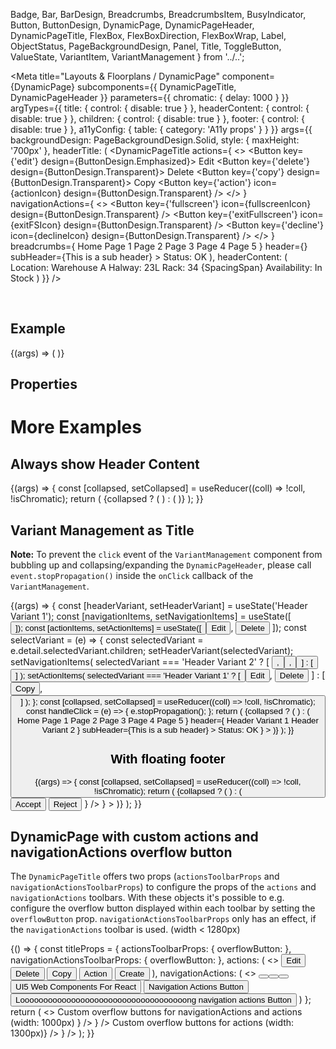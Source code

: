   Badge,
  Bar,
  BarDesign,
  Breadcrumbs,
  BreadcrumbsItem,
  BusyIndicator,
  Button,
  ButtonDesign,
  DynamicPage,
  DynamicPageHeader,
  DynamicPageTitle,
  FlexBox,
  FlexBoxDirection,
  FlexBoxWrap,
  Label,
  ObjectStatus,
  PageBackgroundDesign,
  Panel,
  Title,
  ToggleButton,
  ValueState,
  VariantItem,
  VariantManagement
} from '../..';

<Meta
  title="Layouts & Floorplans / DynamicPage"
  component={DynamicPage}
  subcomponents={{ DynamicPageTitle, DynamicPageHeader }}
  parameters={{
    chromatic: { delay: 1000 }
  }}
  argTypes={{
    title: {
      control: { disable: true }
    },
    headerContent: {
      control: { disable: true }
    },
    children: {
      control: { disable: true }
    },
    footer: {
      control: { disable: true }
    },
    a11yConfig: { table: { category: 'A11y props' } }
  }}
  args={{
    backgroundDesign: PageBackgroundDesign.Solid,
    style: { maxHeight: '700px' },
    headerTitle: (
      <DynamicPageTitle
        actions={
          <>
            <Button key={'edit'} design={ButtonDesign.Emphasized}>
              Edit
            </Button>
            <Button key={'delete'} design={ButtonDesign.Transparent}>
              Delete
            </Button>
            <Button key={'copy'} design={ButtonDesign.Transparent}>
              Copy
            </Button>
            <Button key={'action'} icon={actionIcon} design={ButtonDesign.Transparent} />
          </>
        }
        navigationActions={
          <>
            <Button key={'fullscreen'} icon={fullscreenIcon} design={ButtonDesign.Transparent} />
            <Button key={'exitFullscreen'} icon={exitFSIcon} design={ButtonDesign.Transparent} />
            <Button key={'decline'} icon={declineIcon} design={ButtonDesign.Transparent} />
          </>
        }
        breadcrumbs={
          <Breadcrumbs>
            <BreadcrumbsItem>Home</BreadcrumbsItem>
            <BreadcrumbsItem>Page 1</BreadcrumbsItem>
            <BreadcrumbsItem>Page 2</BreadcrumbsItem>
            <BreadcrumbsItem>Page 3</BreadcrumbsItem>
            <BreadcrumbsItem>Page 4</BreadcrumbsItem>
            <BreadcrumbsItem>Page 5</BreadcrumbsItem>
          </Breadcrumbs>
        }
        header={<Title>Header Title</Title>}
        subHeader={<Label>This is a sub header</Label>}
      >
        <Badge>Status: OK</Badge>
      </DynamicPageTitle>
    ),
    headerContent: (
      <DynamicPageHeader>
        <FlexBox wrap={FlexBoxWrap.Wrap}>
          <FlexBox direction={FlexBoxDirection.Column}>
            <Label>Location: Warehouse A</Label>
            <Label>Halway: 23L</Label>
            <Label>Rack: 34</Label>
          </FlexBox>
          {SpacingSpan}
          <FlexBox direction={FlexBoxDirection.Column}>
            <Label>Availability:</Label>
            <ObjectStatus state={ValueState.Success}>In Stock</ObjectStatus>
          </FlexBox>
        </FlexBox>
      </DynamicPageHeader>
    )
  }}
/>

<DocsHeader />

<br />

## Example

<Canvas>
  <Story name="Default">
    {(args) => (
      <DynamicPage {...args}>
        <ProductsTable />
      </DynamicPage>
    )}
  </Story>
</Canvas>

## Properties

<ArgsTableWithNote story="." />

# More Examples

## Always show Header Content

<Canvas withSource="none">
  <Story
    name="Always show header content"
    args={{ alwaysShowContentHeader: true, showHideHeaderButton: true, headerContentPinnable: true }}
  >
    {(args) => {
      const [collapsed, setCollapsed] = useReducer((coll) => !coll, !isChromatic);
      return (
        <Panel collapsed={collapsed} onToggle={setCollapsed} headerText="Display DynamicPage with fixed header.">
          {collapsed ? (
            <BusyIndicator active style={{ width: '100%' }}>
              <span style={{ height: '700px' }} />
            </BusyIndicator>
          ) : (
            <DynamicPage {...args}>
              <ProductsTable />
            </DynamicPage>
          )}
        </Panel>
      );
    }}
  </Story>
</Canvas>

## Variant Management as Title

**Note:** To prevent the `click` event of the `VariantManagement` component from bubbling up and collapsing/expanding the `DynamicPageHeader`, please call `event.stopPropagation()` inside the `onClick` callback of the `VariantManagement`.

<Canvas withSource="none">
  <Story name="with Variants">
    {(args) => {
      const [headerVariant, setHeaderVariant] = useState('Header Variant 1');
      const [navigationItems, setNavigationItems] = useState([
        <Button key={'decline'} icon={declineIcon} design={ButtonDesign.Transparent} />
      ]);
      const [actionItems, setActionItems] = useState([
        <Button key={'edit'} design={ButtonDesign.Emphasized}>
          Edit
        </Button>,
        <Button key={'delete'} design={ButtonDesign.Transparent}>
          Delete
        </Button>
      ]);
      const selectVariant = (e) => {
        const selectedVariant = e.detail.selectedVariant.children;
        setHeaderVariant(selectedVariant);
        setNavigationItems(
          selectedVariant === 'Header Variant 2'
            ? [
                <Button key={'fullscreen'} icon={fullscreenIcon} design={ButtonDesign.Transparent} />,
                <Button key={'exitFullscreen'} icon={exitFSIcon} design={ButtonDesign.Transparent} />,
                <Button key={'decline'} icon={declineIcon} design={ButtonDesign.Transparent} />
              ]
            : [<Button key={'decline'} icon={declineIcon} design={ButtonDesign.Transparent} />]
        );
        setActionItems(
          selectedVariant === 'Header Variant 1'
            ? [
                <Button key={'edit'} design={ButtonDesign.Emphasized}>
                  Edit
                </Button>,
                <Button key={'delete'} design={ButtonDesign.Transparent}>
                  Delete
                </Button>
              ]
            : [
                <Button key={'copy'} design={ButtonDesign.Transparent}>
                  Copy
                </Button>,
                <Button key={'action'} icon={actionIcon} design={ButtonDesign.Transparent} />
              ]
        );
      };
      const [collapsed, setCollapsed] = useReducer((coll) => !coll, !isChromatic);
      const handleClick = (e) => {
        e.stopPropagation();
      };
      return (
        <Panel collapsed={collapsed} onToggle={setCollapsed} headerText="Display DynamicPage with Variants">
          {collapsed ? (
            <BusyIndicator active style={{ width: '100%' }}>
              <span style={{ height: '700px' }} />
            </BusyIndicator>
          ) : (
            <DynamicPage
              {...args}
              headerTitle={
                <DynamicPageTitle
                  actions={actionItems}
                  navigationActions={navigationItems}
                  breadcrumbs={
                    <Breadcrumbs>
                      <BreadcrumbsItem>Home</BreadcrumbsItem>
                      <BreadcrumbsItem>Page 1</BreadcrumbsItem>
                      <BreadcrumbsItem>Page 2</BreadcrumbsItem>
                      <BreadcrumbsItem>Page 3</BreadcrumbsItem>
                      <BreadcrumbsItem>Page 4</BreadcrumbsItem>
                      <BreadcrumbsItem>Page 5</BreadcrumbsItem>
                    </Breadcrumbs>
                  }
                  header={
                    <VariantManagement onSelect={selectVariant} onClick={handleClick}>
                      <VariantItem selected={headerVariant === 'Header Variant 1'}>Header Variant 1</VariantItem>
                      <VariantItem selected={headerVariant === 'Header Variant 2'}>Header Variant 2</VariantItem>
                    </VariantManagement>
                  }
                  subHeader={<Label>This is a sub header</Label>}
                >
                  <Badge>Status: OK</Badge>
                </DynamicPageTitle>
              }
            >
              <ProductsTable />
            </DynamicPage>
          )}
        </Panel>
      );
    }}
  </Story>
</Canvas>

## With floating footer

<Canvas withSource="none">
  <Story name="with floating footer">
    {(args) => {
      const [collapsed, setCollapsed] = useReducer((coll) => !coll, !isChromatic);
      return (
        <Panel collapsed={collapsed} onToggle={setCollapsed} headerText="Display DynamicPage with floating footer">
          {collapsed ? (
            <BusyIndicator active style={{ width: '100%' }}>
              <span style={{ height: '700px' }} />
            </BusyIndicator>
          ) : (
            <DynamicPage
              {...args}
              footer={
                <Bar
                  design={BarDesign.FloatingFooter}
                  endContent={
                    <>
                      <Button design={ButtonDesign.Positive}>Accept</Button>
                      <Button design={ButtonDesign.Negative}>Reject</Button>
                    </>
                  }
                />
              }
            >
              <ProductsTable />
            </DynamicPage>
          )}
        </Panel>
      );
    }}
  </Story>
</Canvas>

## DynamicPage with custom actions and navigationActions overflow button

The `DynamicPageTitle` offers two props (`actionsToolbarProps` and `navigationActionsToolbarProps`) to configure the props of the `actions` and `navigationActions` toolbars.
With these objects it's possible to e.g. configure the overflow button displayed within each toolbar by setting the `overflowButton` prop.
`navigationActionsToolbarProps` only has an effect, if the `navigationActions` toolbar is used. (width < 1280px)

<Canvas>
  <Story name="with custom overflow button">
    {() => {
      const titleProps = {
        actionsToolbarProps: {
          overflowButton: <ToggleButton design={ButtonDesign.Transparent} icon={navDownArrowIcon} />
        },
        navigationActionsToolbarProps: {
          overflowButton: <ToggleButton design={ButtonDesign.Transparent} icon={menu2Icon} />
        },
        actions: (
          <>
            <Button key={'edit'} design={ButtonDesign.Emphasized}>
              Edit
            </Button>
            <Button key={'delete'} design={ButtonDesign.Transparent}>
              Delete
            </Button>
            <Button key={'copy'} design={ButtonDesign.Transparent}>
              Copy
            </Button>
            <Button key={'action'} icon={actionIcon} design={ButtonDesign.Transparent}>
              Action
            </Button>
            <Button design={ButtonDesign.Transparent}>Create</Button>
          </>
        ),
        navigationActions: (
          <>
            <Button key={'fullscreen'} icon={fullscreenIcon} design={ButtonDesign.Transparent} />
            <Button key={'exitFullscreen'} icon={exitFSIcon} design={ButtonDesign.Transparent} />
            <Button key={'decline'} icon={declineIcon} design={ButtonDesign.Transparent} />
            <Button design={ButtonDesign.Transparent}>UI5 Web Components For React</Button>
            <Button design={ButtonDesign.Transparent}>Navigation Actions Button</Button>
            <Button design={ButtonDesign.Transparent}>
              Loooooooooooooooooooooooooooooooooooong navigation actions Button
            </Button>
          </>
        )
      };
      return (
        <>
          <DynamicPage
            style={{ width: '1000px' }}
            showHideHeaderButton={false}
            headerTitle={
              <DynamicPageTitle
                {...titleProps}
                header={
                  <Title wrappingType="Normal">
                    Custom overflow buttons for navigationActions and actions (width: 1000px)
                  </Title>
                }
              />
            }
          />
          <DynamicPage
            style={{ width: '1300px' }}
            showHideHeaderButton={false}
            headerTitle={
              <DynamicPageTitle
                {...titleProps}
                header={<Title>Custom overflow buttons for actions (width: 1300px)</Title>}
              />
            }
          />
        </>
      );
    }}
  </Story>
</Canvas>

<Footer />
